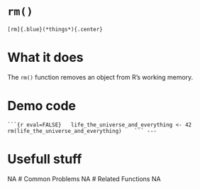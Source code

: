 # [`rm()`]{.blue}

	[rm]{.blue}(*things*){.center}
# What it does 

The [`rm()`]{.blue} function removes an object from R's working memory.
 
# Demo code 
	```{r eval=FALSE}	life_the_universe_and_everything <- 42	rm(life_the_universe_and_everything)	```	--- 
# Usefull stuff 
NA 
# Common Problems 
NA 
# Related Functions 
NA 
